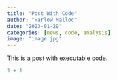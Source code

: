 ```yaml
---
title: "Post With Code"
author: "Harlow Malloc"
date: "2023-01-29"
categories: [news, code, analysis]
image: "image.jpg"
---
```


This is a post with executable code.

```r
1 + 1
```
